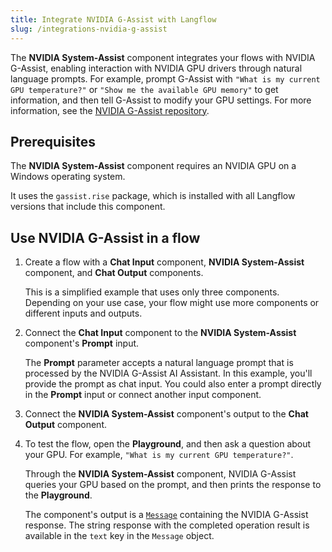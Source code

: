 ```yaml
---
title: Integrate NVIDIA G-Assist with Langflow
slug: /integrations-nvidia-g-assist
---
```


The **NVIDIA System-Assist** component integrates your flows with NVIDIA G-Assist, enabling interaction with NVIDIA GPU drivers through natural language prompts.
For example, prompt G-Assist with `"What is my current GPU temperature?"` or `"Show me the available GPU memory"` to get information, and then tell G-Assist to modify your GPU settings.
For more information, see the [NVIDIA G-Assist repository](https://github.com/NVIDIA/g-assist).

## Prerequisites

The **NVIDIA System-Assist** component requires an NVIDIA GPU on a Windows operating system.

It uses the `gassist.rise` package, which is installed with all Langflow versions that include this component.

## Use NVIDIA G-Assist in a flow

1. Create a flow with a **Chat Input** component, **NVIDIA System-Assist** component, and **Chat Output** components.

    This is a simplified example that uses only three components.
    Depending on your use case, your flow might use more components or different inputs and outputs.

2. Connect the **Chat Input** component to the **NVIDIA System-Assist** component's **Prompt** input.

    The **Prompt** parameter accepts a natural language prompt that is processed by the NVIDIA G-Assist AI Assistant.
    In this example, you'll provide the prompt as chat input.
    You could also enter a prompt directly in the **Prompt** input or connect another input component.

3. Connect the **NVIDIA System-Assist** component's output to the **Chat Output** component.

4. To test the flow, open the **Playground**, and then ask a question about your GPU.
For example, `"What is my current GPU temperature?"`.

    Through the **NVIDIA System-Assist** component, NVIDIA G-Assist queries your GPU based on the prompt, and then prints the response to the **Playground**.

    The component's output is a [`Message`](/data-types#message) containing the NVIDIA G-Assist response.
    The string response with the completed operation result is available in the `text` key in the `Message` object.